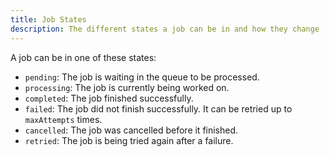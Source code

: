 ```yaml
---
title: Job States
description: The different states a job can be in and how they change
---
```


A job can be in one of these states:

- `pending`: The job is waiting in the queue to be processed.
- `processing`: The job is currently being worked on.
- `completed`: The job finished successfully.
- `failed`: The job did not finish successfully. It can be retried up to `maxAttempts` times.
- `cancelled`: The job was cancelled before it finished.
- `retried`: The job is being tried again after a failure.
